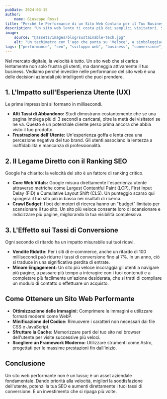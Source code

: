 ```yaml
---
pubDate: 2024-03-15
author:
    name: Giuseppe Rossi
title: "Perché le Performance di un Sito Web Contano per il Tuo Business"
description: "Un sito web lento ti costa più dei semplici visitatori. Scopri come la velocità del sito influisce direttamente sulla SEO, sull'esperienza utente e sui tuoi profitti."
image:
    source: "@assets/images/blog/sustainable-tech.jpg"
    alt: "Un tachimetro con l'ago che punta su 'Veloce', a simboleggiare le performance di un sito web."
tags: ["performance", "seo", "sviluppo web", "business", "conversione"]
---
```


Nel mercato digitale, la velocità è tutto. Un sito web che si carica lentamente non solo frustra gli utenti, ma danneggia attivamente il tuo business. Vediamo perché investire nelle performance del sito web è una delle decisioni aziendali più intelligenti che puoi prendere.

## 1. L'Impatto sull'Esperienza Utente (UX)

Le prime impressioni si formano in millisecondi.

-   **Alti Tassi di Abbandono:** Studi dimostrano costantemente che se una pagina impiega più di 3 secondi a caricarsi, oltre la metà dei visitatori se ne va. Questo è un potenziale cliente perso prima ancora che abbia visto il tuo prodotto.
-   **Frustrazione dell'Utente:** Un'esperienza goffa e lenta crea una percezione negativa del tuo brand. Gli utenti associano la lentezza a inaffidabilità e mancanza di professionalità.

## 2. Il Legame Diretto con il Ranking SEO

Google ha chiarito: la velocità del sito è un fattore di ranking critico.

-   **Core Web Vitals:** Google misura direttamente l'esperienza utente attraverso metriche come Largest Contentful Paint (LCP), First Input Delay (FID) e Cumulative Layout Shift (CLS). Un punteggio scarso qui spingerà il tuo sito più in basso nei risultati di ricerca.
-   **Crawl Budget:** I bot dei motori di ricerca hanno un "budget" limitato per scansionare il tuo sito. Un sito più veloce consente loro di scansionare e indicizzare più pagine, migliorando la tua visibilità complessiva.

## 3. L'Effetto sui Tassi di Conversione

Ogni secondo di ritardo ha un impatto misurabile sui tuoi ricavi.

-   **Vendite Ridotte:** Per i siti di e-commerce, anche un ritardo di 100 millisecondi può ridurre i tassi di conversione fino al 7%. In un anno, ciò si traduce in una significativa perdita di entrate.
-   **Minore Engagement:** Un sito più veloce incoraggia gli utenti a navigare più pagine, a passare più tempo a interagire con i tuoi contenuti e a completare più facilmente un'azione desiderata, che si tratti di compilare un modulo di contatto o effettuare un acquisto.

## Come Ottenere un Sito Web Performante

-   **Ottimizzazione delle Immagini:** Comprimere le immagini e utilizzare formati moderni come WebP.
-   **Minificazione del Codice:** Rimuovere i caratteri non necessari dai file CSS e JavaScript.
-   **Sfruttare la Cache:** Memorizzare parti del tuo sito nel browser dell'utente per visite successive più veloci.
-   **Scegliere un Framework Moderno:** Utilizzare strumenti come Astro, progettati per le massime prestazioni fin dall'inizio.

## Conclusione

Un sito web performante non è un lusso; è un asset aziendale fondamentale. Dando priorità alla velocità, migliori la soddisfazione dell'utente, potenzi la tua SEO e aumenti direttamente i tuoi tassi di conversione. È un investimento che si ripaga più volte.

